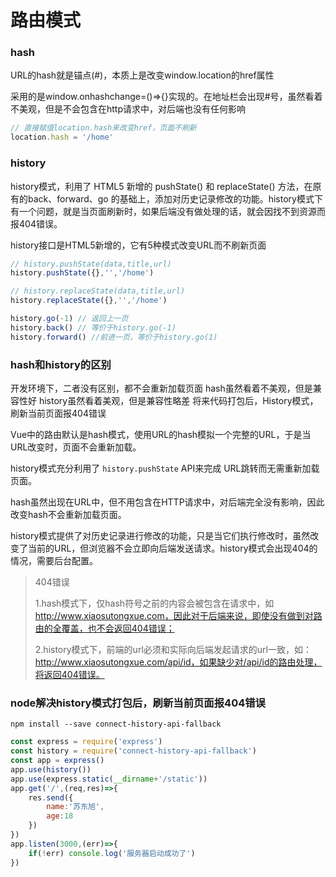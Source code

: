 # 路由模式

### hash

URL的hash就是锚点(#)，本质上是改变window.location的href属性

采用的是window.onhashchange=()=>{}实现的。在地址栏会出现#号，虽然看着不美观，但是不会包含在http请求中，对后端也没有任何影响

```jsx
// 直接赋值location.hash来改变href，页面不刷新
location.hash = '/home'
```



### history

history模式，利用了 HTML5 新增的 pushState() 和 replaceState() 方法，在原有的back、forward、go 的基础上，添加对历史记录修改的功能。history模式下有一个问题，就是当页面刷新时，如果后端没有做处理的话，就会因找不到资源而报404错误。

history接口是HTML5新增的，它有5种模式改变URL而不刷新页面

```jsx
// history.pushState(data,title,url)
history.pushState({},'','/home')

// history.replaceState(data,title,url)
history.replaceState({},'','/home')

history.go(-1) // 返回上一页
history.back() // 等价于history.go(-1)
history.forward() //前进一页，等价于history.go(1)
```

### hash和history的区别

开发环境下，二者没有区别，都不会重新加载页面
hash虽然看着不美观，但是兼容性好
history虽然看着美观，但是兼容性略差
将来代码打包后，History模式，刷新当前页面报404错误



Vue中的路由默认是hash模式，使用URL的hash模拟一个完整的URL，于是当URL改变时，页面不会重新加载。

history模式充分利用了 `history.pushState` API来完成 URL跳转而无需重新加载页面。

hash虽然出现在URL中，但不用包含在HTTP请求中，对后端完全没有影响，因此改变hash不会重新加载页面。

history模式提供了对历史记录进行修改的功能，只是当它们执行修改时，虽然改变了当前的URL，但浏览器不会立即向后端发送请求。history模式会出现404的情况，需要后台配置。

> 404错误
>
> 1.hash模式下，仅hash符号之前的内容会被包含在请求中，如 http://www.xiaosutongxue.com，因此对于后端来说，即使没有做到对路由的全覆盖，也不会返回404错误；
>
> 2.history模式下，前端的url必须和实际向后端发起请求的url一致，如：http://www.xiaosutongxue.com/api/id，如果缺少对/api/id的路由处理，将返回404错误。



### node解决history模式打包后，刷新当前页面报404错误

```shell
npm install --save connect-history-api-fallback
```



```js
const express = require('express')
const history = require('connect-history-api-fallback')
const app = express()
app.use(history())
app.use(express.static(__dirname+'/static'))
app.get('/',(req,res)=>{
	res.send({
		name:'苏东旭',
		age:18
	})
})
app.listen(3000,(err)=>{
	if(!err) console.log('服务器启动成功了')
})
```


